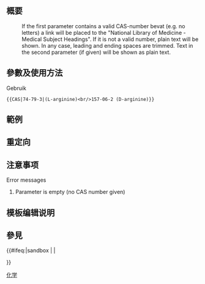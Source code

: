<!-- 在本行下編輯模板說明 -->
== 概要 ==
:If the first parameter contains a valid CAS-number bevat (e.g. no letters) a link will be placed to the "National Library of Medicine - Medical Subject Headings". If it is not a valid number, plain text will be shown. In any case, leading and ending spaces are trimmed. Text in the second parameter (if given) will be shown as plain text.

== 參數及使用方法 ==
;Gebruik
<pre>
{{CAS|74-79-3|(L-arginine)<br/>157-06-2 (D-arginine)}}
</pre>

== 範例 ==
:{{CAS|74-79-3|(L-arginine)<br/>157-06-2 (D-arginine)}}

== 重定向 ==

== 注意事项 ==

;Error messages
#Parameter is empty (no CAS number given)

== 模板编辑说明 ==

== 參見 ==

<includeonly>{{#ifeq:{{SUBPAGENAME}}|sandbox | |
<!-- 本行下加入模板的分類，跨維基連結加入Wikidata（參見[[Wikipedia:Wikidata]]） -->

[[Category:外部资源模板|化学]]
}}</includeonly>